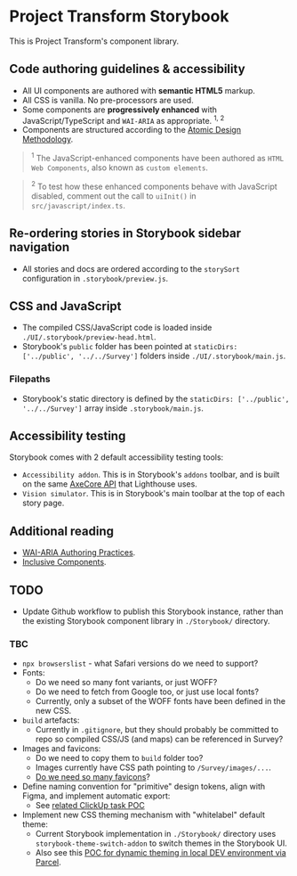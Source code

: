 
<Meta title="Introduction" />

# Project Transform Storybook
This is Project Transform's component library.

## Code authoring guidelines & accessibility
- All UI components are authored with **semantic HTML5** markup.
- All CSS is vanilla. No pre-processors are used.
- Some components are **progressively enhanced** with JavaScript/TypeScript and `WAI-ARIA` as appropriate. <sup>1, 2</sup>
- Components are structured according to the [Atomic Design Methodology](https://atomicdesign.bradfrost.com/chapter-2/).

> <sup>1</sup>
> The JavaScript-enhanced components have been authored as `HTML Web Components`, also known as `custom elements`.

> <sup>2</sup>
> To test how these enhanced components behave with JavaScript disabled, comment out the call to `uiInit()` in `src/javascript/index.ts`.

## Re-ordering stories in Storybook sidebar navigation
- All stories and docs are ordered according to the `storySort` configuration in `.storybook/preview.js`.

## CSS and JavaScript
- The compiled CSS/JavaScript code is loaded inside `./UI/.storybook/preview-head.html`.
- Storybook's `public` folder has been pointed at `staticDirs: ['../public', '../../Survey']` folders inside `./UI/.storybook/main.js`.

### Filepaths
- Storybook's static directory is defined by the `staticDirs: ['../public', '../../Survey']` array inside `.storybook/main.js`.

## Accessibility testing
Storybook comes with 2 default accessibility testing tools:
- `Accessibility addon`. This is in Storybook's `addons` toolbar, and is built on the same [AxeCore API](https://www.deque.com/axe/) that Lighthouse uses.
- `Vision simulator`. This is in Storybook's main toolbar at the top of each story page.

## Additional reading
- [WAI-ARIA Authoring Practices](https://www.w3.org/WAI/ARIA/apg/).
- [Inclusive Components](https://inclusive-components.design/).

## TODO
- Update Github workflow to publish this Storybook instance, rather than the existing Storybook component library in `./Storybook/` directory.

### TBC
- `npx browserslist` - what Safari versions do we need to support?
- Fonts:
    - Do we need so many font variants, or just WOFF?
    - Do we need to fetch from Google too, or just use local fonts?
    - Currently, only a subset of the WOFF fonts have been defined in the new CSS.
- `build` artefacts:
    - Currently in `.gitignore`, but they should probably be committed to repo so compiled CSS/JS (and maps) can be referenced in Survey?
- Images and favicons:
    - Do we need to copy them to `build` folder too?
    - Images currently have CSS path pointing to `/Survey/images/...`.
    - [Do we need so many favicons](https://evilmartians.com/chronicles/how-to-favicon-in-2021-six-files-that-fit-most-needs)?
- Define naming convention for "primitive" design tokens, align with Figma, and implement automatic export:
    - See [related ClickUp task POC](https://app.clickup.com/t/8696gvh4k)
- Implement new CSS theming mechanism with "whitelabel" default theme:
    - Current Storybook implementation in `./Storybook/` directory uses `storybook-theme-switch-addon` to switch themes in the Storybook UI.
    - Also see this [POC for dynamic theming in local DEV environment via Parcel](https://github.com/basher/demo-storybook-modern-code-legacy-browser).
